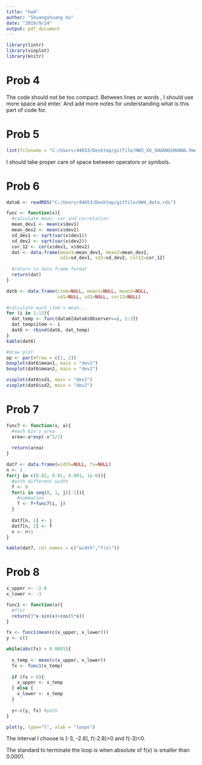 ```yaml
---
title: "hw4"
author: "Shuangshuang Xu"
date: "2019/9/24"
output: pdf_document
---
```

```r
library(lintr)
library(vioplot)
library(knitr)
```

# Prob 4
The code should not be too compact. Between lines or words , I should use more space and enter. And add more notes for understanding what is this part of code for. 

# Prob 5
```r
lint(filename = "C:/Users/44653/Desktop/gitfile/HW3_XU_SHUANGSHUANG.Rmd")
```

I should take proper care of space between operators or symbols.

# Prob 6
```r
data6 <- readRDS("C:/Users/44653/Desktop/gitfile/HW4_data.rds")

func <- function(x){
  #calculate mean, var and correlation
  mean_dev1 <- mean(x$dev1)
  mean_dev2 <- mean(x$dev2)
  sd_dev1 <- sqrt(var(x$dev1))
  sd_dev2 <- sqrt(var(x$dev2))
  cor_12 <- cor(x$dev1, x$dev2)
  dat <- data.frame(mean1=mean_dev1, mean2=mean_dev2,
                    sd1=sd_dev1, sd2=sd_dev2, cor12=cor_12)
  
  #return in data frame format
  return(dat)
}

dat6 <- data.frame(item=NULL, mean1=NULL, mean2=NULL, 
                   sd1=NULL, sd2=NULL, cor12=NULL)

#calculate each item's mean...
for (i in 1:13){
  dat_temp <- func(data6[data6$Observer==i, 2:3])
  dat_temp$item <- i
  dat6 <- rbind(dat6, dat_temp)
}
kable(dat6)

#draw plot
op <- par(mfrow = c(1, 2))
boxplot(dat6$mean1, main = "dev1")
boxplot(dat6$mean2, main = "dev2")

vioplot(dat6$sd1, main = "dev1")
vioplot(dat6$sd2, main = "dev2")

```

# Prob 7
```r
func7 <- function(x, a){
  #each bin's area
  area<-a*exp(-x^2/2)
  
  return(area)
}

dat7 <- data.frame(width=NULL, fx=NULL)
n <- 1
for(j in c(0.02, 0.01, 0.001, 1e-6)){
  #with different width
  f <- 0
  for(i in seq(0, 1, j)[-1]){
    #summation
    f <- f+func7(i, j)
  }
  
  dat7[n, 1] <- j
  dat7[n, 2] <- f
  n <- n+1
}

kable(dat7, col.names = c("width","f(x)"))
```

# Prob 8
```r
x_upper <- -2.8
x_lower <- -3

func1 <- function(x){
  #f(x)
  return(3^x-sin(x)+cos(5*x))
}

fx <- func1(mean(c(x_upper, x_lower)))
y <- c()

while(abs(fx) > 0.0001){
  
  x_temp <- mean(c(x_upper, x_lower))
  fx <- func1(x_temp)
  
  if (fx > 0){
    x_upper <- x_temp
  } else {
    x_lower <- x_temp
  }
  
  y<-c(y, fx) #path
}

plot(y, type="l", xlab = "loops")
```

The interval I choose is [-3, -2.8], f(-2.8)>0 and f(-3)<0.

The standard to terminate the loop is when absolute of f(x) is smaller than 0.0001. 